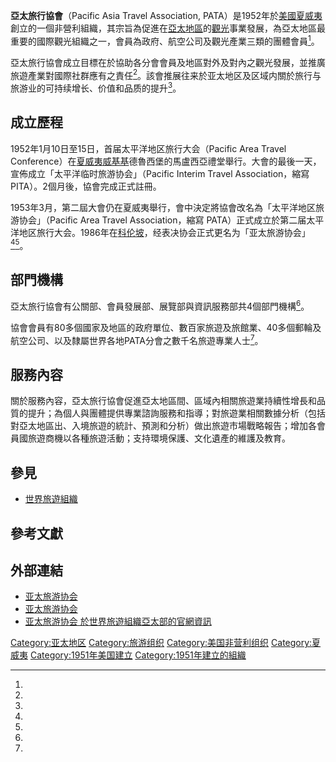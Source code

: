 '''亞太旅行協會'''（Pacific Asia Travel Association, PATA）是1952年於[[美國|美國]][[夏威夷|夏威夷]]創立的一個非營利組織，其宗旨為促進在[[亞太地區|亞太地區]]的[[觀光|觀光]]事業發展，為亞太地區最重要的國際觀光組織之一，會員為政府、航空公司及觀光產業三類的團體會員<REF name="千華數位文化商鼎數位出版2014"/>。

亞太旅行協會成立目標在於協助各分會會員及地區對外及對內之觀光發展，並推廣旅遊產業對國際社群應有之責任<ref name = "亞太旅行協會中華台北分會"/>。該會推展往来於亚太地区及区域内關於旅行与旅游业的可持续增长、价值和品质的提升<ref name = "关于PATA"/>。

==成立歷程==
1952年1月10日至15日，首届太平洋地区旅行大会（Pacific Area Travel Conference）在[[夏威夷|夏威夷]][[威基基|威基基]]德魯西堡的馬盧西亞禮堂舉行。大會的最後一天，宣佈成立「太平洋临时旅游协会」（Pacific Interim Travel Association，縮寫 PITA）。2個月後，協會完成正式註冊。

1953年3月，第二屆大會仍在夏威夷舉行，會中決定將協會改名為「太平洋地区旅游协会」（Pacific Area Travel Association，縮寫 PATA）正式成立於第二届太平洋地区旅行大会。1986年在[[科伦坡|科伦坡]]，经表决协会正式更名为「亚太旅游协会」<ref name = "关于PATA"/><ref name="GeeLurie2001"/>。

==部門機構==
亞太旅行協會有公關部、會員發展部、展覽部與資訊服務部共4個部門機構<ref name = "亞太旅行協會中華台北分會"/>。

協會會員有80多個國家及地區的政府單位、數百家旅遊及旅館業、40多個郵輪及航空公司、以及隸屬世界各地PATA分會之數千名旅遊專業人士<ref name = "亞太旅行協會中華台北分會"/>。

==服務內容==
關於服務內容，亞太旅行協會促進亞太地區間、區域內相關旅遊業持續性增長和品質的提升；為個人與團體提供專業諮詢服務和指導；對旅遊業相關數據分析（包括對亞太地區出、入境旅遊的統計、預測和分析）做出旅遊市場戰略報告；增加各會員國旅遊商機以各種旅遊活動；支持環境保護、文化遺產的維護及教育。

==參見==
* [[世界旅遊組織|世界旅遊組織]]

==參考文獻==
{{reflist|refs=
<ref name="千華數位文化商鼎數位出版2014">{{cite book|author1=千華數位文化|author2=商鼎數位出版|author3=洪秀菊|coauthors=[大專／學術用書]|title=21世紀聯合國與全球治理|url=http://books.google.com/books?id=9CsbBQAAQBAJ&pg=PA212|date=29 October 2014|publisher=千華數位文化|language=zh-tw|isbn=978-986-144-113-9|page=212|quote=亞太旅行協會(Pacific AsiaTravelAssociation, PATA) :於 1951 年在美國夏威夷創立。}}</ref>

<ref name = "亞太旅行協會中華台北分會">{{cite web|author=亞太旅行協會中華台北分會|url=http://www.pata.org.tw/pataabout.asp|title=PATA總會介紹|accessdate=2015-11-18|archive-date=2020-09-27|archive-url=https://web.archive.org/web/20200927002437/https://www.pata.org.tw/pataabout.asp|dead-url=no}}</ref>

<ref name = "关于PATA">{{Cite web |url=http://patachina.org/about |title=关于PATA |access-date=2015-11-18 |archive-url=https://web.archive.org/web/20151118215507/http://patachina.org/about |archive-date=2015-11-18 |dead-url=yes }}</ref>

<ref name="GeeLurie2001">{{cite book|author1=Chuck Y. Gee|author2=Matt Lurie|title=The Story of the Pacific Asia Travel Association|url=http://books.google.com/books?id=9IYlAgAACAAJ|date=1 January 2001|publisher=Pacific Asia Travel Association|language=en|isbn=978-1-882866-86-1}}</ref>
}}

==外部連結==
* [https://web.archive.org/web/20151122031315/http://patachina.org/ 亚太旅游协会] {{zh icon}}
* [http://www.pata.org/ 亚太旅游协会] {{Wayback|url=http://www.pata.org/ |date=20210212072258 }} {{en icon}}
* [https://web.archive.org/web/20151220114205/http://asiapacific.unwto.org/en/content/regional-tourism-and-tourism-related-organizations  亚太旅游协会 於世界旅遊組織亞太部的官網資訊] {{en icon}}

[[Category:亚太地区|Category:亚太地区]]
[[Category:旅游组织|Category:旅游组织]]
[[Category:美国非营利组织|Category:美国非营利组织]]
[[Category:夏威夷|Category:夏威夷]]
[[Category:1951年美国建立|Category:1951年美国建立]]
[[Category:1951年建立的組織|Category:1951年建立的組織]]